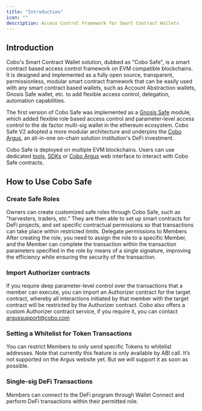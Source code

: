```yaml
---
title: "Introduction"
icon: ""
description: Access Control Framework for Smart Contract Wallets
---
```


## Introduction

Cobo's Smart Contract Wallet solution, dubbed as "Cobo Safe", is a smart
contract based access control framework on EVM compatible blockchains. It is
designed and implemented as a fully open source, transparent, permissionless,
modular smart contract framework that can be easily used with any smart
contract based wallets, such as Account Abstraction wallets, Gnosis Safe
wallet, etc. to add flexible access control, delegation, automation
capabilities.

The first version of Cobo Safe was implemented as a [Gnosis
Safe](https://safe.global/) module, which added flexible role based access
control and parameter-level access control to the de factor multi-sig wallet in
the ethereum ecosystem. Cobo Safe V2 adopted a more modular architecture and
underpins the [Cobo Argus](coboargus), an all-in-one on-chain solution
institution's DeFi investment.

Cobo Safe is deployed on multiple EVM blockchains. Users can use dedicated
[tools](/get-started/tools/pycobosafe), [SDKs](/sdks-and-tools/sdks/cobo-safe/python) or [Cobo Argus](coboargus) web interface to
interact with Cobo Safe contracts.

## How to Use Cobo Safe

### Create Safe Roles

Owners can create customized safe roles through Cobo Safe, such as "harvesters, traders, etc.” They are then able to set up smart contracts for DeFi projects, and set specific contractual permissions so that transactions can take place within restricted limits.
Delegate permissions to Members
After creating the role, you need to assign the role to a specific Member, and the Member can complete the transaction within the transaction parameters specified in the role by means of a single signature, improving the efficiency while ensuring the security of the transaction.

### Import Authorizer contracts

If you require deep parameter-level control over the transactions that a member can execute, you can import an Authorizer contract for the target contract, whereby all interactions initiated by that member with the target contract will be restricted by the Authorizer contract.
Cobo also offers a custom Authorizer contract service, if you require it, you can contact argussupport@cobo.com

### Setting a Whitelist for Token Transactions

You can restrict Members to only send specific Tokens to whitelist addresses.
Note that currently this feature is only available by ABI call. It’s not supported on the Argus website yet. But we will support it as soon as possible.

### Single-sig DeFi Transactions

Members can connect to the DeFi program through Wallet Connect and perform DeFi transactions within their permitted role.
